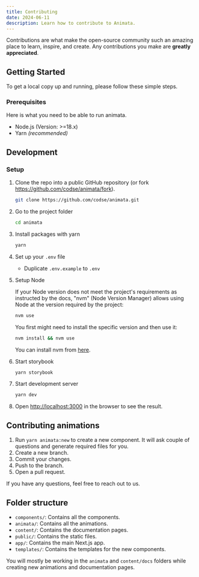 ```yaml
---
title: Contributing
date: 2024-06-11
description: Learn how to contribute to Animata.
---
```

Contributions are what make the open-source community such an amazing place to learn, inspire, and create. Any contributions you make are **greatly appreciated**.

## Getting Started

To get a local copy up and running, please follow these simple steps.

### Prerequisites

Here is what you need to be able to run animata.

- Node.js (Version: >=18.x)
- Yarn _(recommended)_

## Development

### Setup

1. Clone the repo into a public GitHub repository (or fork https://github.com/codse/animata/fork).

   ```sh
   git clone https://github.com/codse/animata.git
   ```

2. Go to the project folder

   ```sh
   cd animata
   ```

3. Install packages with yarn

   ```sh
   yarn
   ```

4. Set up your `.env` file

   - Duplicate `.env.example` to `.env`

5. Setup Node

   If your Node version does not meet the project's requirements as instructed by the docs, "nvm" (Node Version Manager) allows using Node at the version required by the project:

   ```sh
   nvm use
   ```

   You first might need to install the specific version and then use it:

   ```sh
   nvm install && nvm use
   ```

   You can install nvm from [here](https://github.com/nvm-sh/nvm).

6. Start storybook

   ```sh
   yarn storybook
   ```

7. Start development server

   ```sh
   yarn dev
   ```

8. Open [http://localhost:3000](http://localhost:3000) in the browser to see the result.

## Contributing animations

1. Run `yarn animata:new` to create a new component. It will ask couple of questions and generate required files for you.
2. Create a new branch.
3. Commit your changes.
4. Push to the branch.
5. Open a pull request.

If you have any questions, feel free to reach out to us.

## Folder structure

- `components/`: Contains all the components.
- `animata/`: Contains all the animations.
- `content/`: Contains the documentation pages.
- `public/`: Contains the static files.
- `app/`: Contains the main Next.js app.
- `templates/`: Contains the templates for the new components.

You will mostly be working in the `animata` and `content/docs` folders while creating new animations and documentation pages.